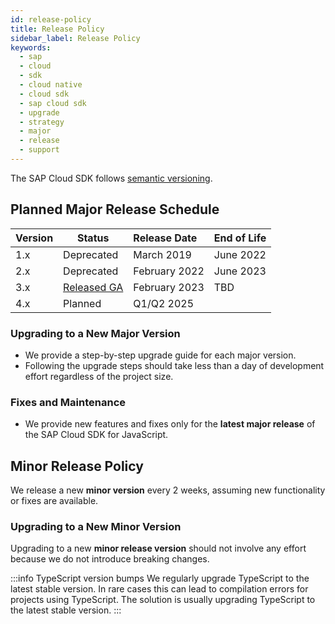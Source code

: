 ```yaml
---
id: release-policy
title: Release Policy
sidebar_label: Release Policy
keywords:
  - sap
  - cloud
  - sdk
  - cloud native
  - cloud sdk
  - sap cloud sdk
  - upgrade
  - strategy
  - major
  - release
  - support
---
```


The SAP Cloud SDK follows [semantic versioning](https://semver.org/).

## Planned Major Release Schedule

| Version | Status                                                                   | Release Date  | End of Life |
| :------ | ------------------------------------------------------------------------ | :------------ | :---------- |
| 1.x     | Deprecated                                                               | March 2019    | June 2022   |
| 2.x     | Deprecated                                                               | February 2022 | June 2023  |
| 3.x     | [Released GA](https://blogs.sap.com/2023/03/02/sap-cloud-sdk-version-3/) | February 2023 | TBD         |
| 4.x     | Planned                                                                  | Q1/Q2 2025    |             |

### Upgrading to a New Major Version

- We provide a step-by-step upgrade guide for each major version.
- Following the upgrade steps should take less than a day of development effort regardless of the project size.

### Fixes and Maintenance

- We provide new features and fixes only for the **latest major release** of the SAP Cloud SDK for JavaScript.

## Minor Release Policy

We release a new **minor version** every 2 weeks, assuming new functionality or fixes are available.

### Upgrading to a New Minor Version

Upgrading to a new **minor release version** should not involve any effort because we do not introduce breaking changes.

:::info TypeScript version bumps
We regularly upgrade TypeScript to the latest stable version.
In rare cases this can lead to compilation errors for projects using TypeScript.
The solution is usually upgrading TypeScript to the latest stable version.
:::
